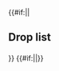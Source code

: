{{#if:{{{compact|}}}||<h2>Drop list</h2>{{Section}}}}
{{Map/Drops
|no_legend = true
|filter_button = true
|nodes = S, V, X, Z
|boss = X, Z
|Mikura: S/Casual{Casual: @S: 0.9% (56/6364) / Easy: @S: 0.8% (183/23091) / Medium: @S: 0.6% (56/9595) / Hard: @S: 0.6% (326/54648)} S, V/Easy{Easy: @S: 1.5% (60/4137) / Medium: @S: 2.2% (61/2796) / Hard: @S: 2.6% (437/16754) @A: 0.4% (24/6251)}
|Yashiro: V/Casual{Casual: @S: 0.7% (3/436) / Easy: @S: 0.5% (22/4137) / Medium: @S: 1.5% (41/2796) / Hard: @S: 2.2% (369/16754)} S
|Akatsuki: J/Casual{Casual: @S: 1.5% (6/401) / Easy: @S: 1.8% (8/449) / Medium: @S: 2% (11/556) / Hard: @S: 1.3% (67/5149)} S, N/Casual{Casual: @S: 1.4% (201/14234) / Easy: @S: 1.3% (746/56642) / Medium: @S: 1.5% (367/24746) / Hard: @S: 1.4% (1902/137569)} S, P/Casual{Casual: @S: 1% (5/496) / Easy: @S: 1.7% (89/5087) / Medium: @S: 1.7% (67/4021) / Hard: @S: 1.4% (502/34690) @A: 1.2% (2/172)}, Q/Casual{Casual: @S: 1.4% (52/3739) / Easy: @S: 1.4% (153/10695) / Medium: @S: 1.6% (41/2519) / Hard: @S: 1.5% (124/8361)} S, S/Casual{Casual: @S: 1.3% (80/6364) @A: 1.1% (79/7262) / Easy: @S: 1.4% (313/23091) @A: 1.3% (381/30364) / Medium: @S: 1.2% (114/9595) @A: 1.1% (145/13390) / Hard: @S: 1.4% (766/54648) @A: 1.2% (985/83881)}, T/Casual{Casual: @S: 0.9% (2/231) / Easy: @S: 1.1% (22/2065) / Medium: @S: 1.3% (22/1754) / Hard: @S: 1.3% (189/14310)} S, V/Casual{Casual: @S: 2.5% (11/436) / Easy: @S: 2.3% (94/4137) @A: 1.1% (1/95) / Medium: @S: 2.5% (70/2796) @A: 1.1% (3/261) / Hard: @S: 3.4% (570/16754) @A: 1.2% (77/6251)}, X/Casual{Casual: @S: 2% (46/2321) @A: 1.9% (14/753) / Easy: @S: 1.8% (168/9158) @A: 1.9% (72/3746) / Medium: @S: 1.9% (114/6152) @A: 2.2% (55/2538) / Hard: @S: 2% (352/17665) @A: 2.1% (360/17452)}, Z/Casual{Casual: @S: 1.8% (156/8527) @A: 1.4% (13/909) / Easy: @S: 2.1% (632/29945) @A: 2% (136/6667) / Medium: @A: 2.5% (111/4401) / Hard: @A: 1.9% (981/50336) @B: 3.2% (3/94)}
|Akebono: X/Casual{Casual: @S: 2.1% (48/2321) @A: 2% (15/753) / Easy: @A: 2.2% (84/3746) / Medium: @A: 2% (52/2538) / Hard: @A: 2% (345/17452) @B: 1.4% (16/1106)}, Z/Casual{Casual: @B: 50% (1/2) / Hard: @B: 2.1% (2/94)}
|Amatsukaze: Z/Casual{Casual: @S: 1.8% (157/8527) / Easy: @S: 2% (599/29945) / Medium: @S: 2% (153/7763) / Hard: @S: 2.1% (383/18243)} S
|Arare: X/Casual{Casual: @A: 2.8% (21/753) / Easy: @A: 2.4% (89/3746) @B: 1.8% (1/56) / Medium: @B: 9% (6/67) / Hard: @B: 1.8% (20/1106)}, Z/Hard{Hard: @B: 3.2% (3/94)}
|Arashio: X/Casual{Casual: @A: 2% (15/753) / Easy: @A: 2.2% (83/3746) @B: 3.6% (2/56) / Hard: @B: 2% (22/1106)}, Z/Hard{Hard: @B: 1.1% (1/94)}
|Asagumo: V/Casual{Casual: @S: 0.7% (3/436) / Easy: @S: 1.6% (65/4137) / Medium: @S: 1.5% (43/2796) / Hard: @S: 1.4% (239/16754)} S, Z/Casual{Casual: @S: 2.1% (179/8527) / Easy: @S: 2% (606/29945) / Medium: @S: 1.9% (147/7763) / Hard: @S: 1.9% (351/18243)} S
|Asashio: X/Casual{Casual: @S: 2.2% (51/2321) @A: 1.2% (9/753) / Easy: @S: 1.9% (178/9158) @A: 1.4% (53/3746) / Medium: @S: 2% (121/6152) @A: 1.7% (43/2538) / Hard: @S: 2% (349/17665) @A: 2% (351/17452)}, Z/Casual{Casual: @A: 1.5% (14/909) / Easy: @A: 1.6% (109/6667) / Medium: @A: 2% (87/4401) / Hard: @A: 2% (1006/50336) @B: 1.1% (1/94)}
|Ayanami: J/Casual{Casual: @S: 1.5% (6/401) / Easy: @S: 1.8% (8/449) / Medium: @S: 2.2% (12/556) / Hard: @S: 1.3% (66/5149)} S, N/Casual{Casual: @S: 1.5% (218/14234) / Easy: @S: 1.4% (821/56642) / Medium: @S: 1.4% (339/24746) / Hard: @S: 1.3% (1846/137569)} S, P/Casual{Casual: @S: 1.2% (6/496) / Easy: @S: 1.4% (71/5087) / Medium: @S: 1.2% (50/4021) / Hard: @S: 1.4% (490/34690)} S, Q/Casual{Casual: @S: 1.2% (43/3739) / Easy: @S: 1.5% (156/10695) / Medium: @S: 1.2% (30/2519) / Hard: @S: 1.6% (135/8361)} S, S/Casual{Casual: @S: 1.1% (73/6364) @A: 1.1% (78/7262) / Easy: @S: 1.3% (296/23091) @A: 1.2% (367/30364) / Medium: @S: 1.5% (148/9595) @A: 1% (128/13390) / Hard: @S: 1.4% (781/54648) @A: 1.2% (995/83881)}, T/Casual{Casual: @S: 2.6% (6/231) / Easy: @S: 1% (21/2065) / Medium: @S: 1.7% (29/1754) / Hard: @S: 1.3% (188/14310)} S, V/Casual{Casual: @S: 1.1% (5/436) / Easy: @S: 1.3% (53/4137) @A: 2.1% (2/95) / Medium: @S: 1.5% (41/2796) @A: 1.9% (5/261) / Hard: @S: 1.4% (232/16754) @A: 1.2% (76/6251)}, X/Casual{Casual: @S: 1.9% (43/2321) @A: 2% (15/753) / Easy: @S: 2% (184/9158) @A: 2% (76/3746) / Medium: @S: 3.2% (194/6152) @A: 2.1% (53/2538) / Hard: @S: 3.4% (599/17665) @A: 2.2% (386/17452)}, Z/Casual{Casual: @S: 2.9% (250/8527) @A: 2.3% (21/909) / Easy: @S: 2.9% (875/29945) @A: 1.9% (129/6667) / Medium: @S: 2.4% (184/7763) @A: 3% (133/4401) / Hard: @S: 3.9% (704/18243) @A: 3.3% (1643/50336)}
|Fletcher: X/Hard{Hard: @S: 1% (180/17665)} S, Z/Casual{Casual: @S: 2.6% (225/8527) / Easy: @S: 3.2% (968/29945) / Medium: @S: 4.4% (340/7763) / Hard: @S: 3.1% (572/18243) @A: 0.9% (433/50336)}
|Fubuki: J/Casual{Casual: @S: 1.7% (7/401) / Easy: @S: 2% (9/449) / Medium: @S: 0.7% (4/556) / Hard: @S: 1.4% (73/5149)} S, N/Casual{Casual: @S: 1.6% (226/14234) / Easy: @S: 1.4% (782/56642) / Medium: @S: 1.4% (356/24746) / Hard: @S: 1.4% (1891/137569)} S, P/Casual{Casual: @S: 0.8% (4/496) / Easy: @S: 1.3% (66/5087) / Medium: @S: 1.3% (52/4021) / Hard: @S: 1.4% (483/34690) @A: 2.9% (5/172)}, Q/Casual{Casual: @S: 1.2% (46/3739) / Easy: @S: 1.4% (145/10695) / Medium: @S: 1.5% (37/2519) / Hard: @S: 1.5% (124/8361)} S, S/Casual{Casual: @S: 1.4% (92/6364) @A: 1.3% (91/7262) / Easy: @S: 1.4% (323/23091) @A: 1.1% (333/30364) / Medium: @S: 1.5% (141/9595) @A: 1.2% (160/13390) / Hard: @S: 1.4% (789/54648) @A: 1.2% (1011/83881)}, T/Casual{Casual: @S: 4.8% (11/231) / Easy: @S: 1.4% (29/2065) / Medium: @S: 1.4% (25/1754) / Hard: @S: 1.4% (196/14310)} S, V/Casual{Casual: @S: 1.6% (7/436) @A: 50% (2/4) / Easy: @S: 1.4% (58/4137) @A: 2.1% (2/95) / Medium: @S: 1.6% (45/2796) @A: 1.1% (3/261) / Hard: @S: 1.3% (226/16754) @A: 1.2% (72/6251)}, X/Casual{Casual: @S: 1.7% (40/2321) / Easy: @S: 2.1% (195/9158) @A: 1.8% (66/3746) / Medium: @S: 2.1% (127/6152) @A: 1.8% (45/2538) / Hard: @S: 2% (347/17665) @A: 1.8% (320/17452)}, Z/Casual{Casual: @S: 2% (167/8527) @A: 2% (18/909) / Easy: @S: 2.1% (621/29945) @A: 2.1% (143/6667) / Medium: @S: 2% (153/7763) @A: 2.3% (103/4401) / Hard: @A: 1.9% (954/50336) @B: 4.3% (4/94)}
|Fumizuki: X/Casual{Casual: @S: 2% (46/2321) @A: 2.3% (17/753) / Easy: @S: 2.2% (203/9158) @A: 2.2% (82/3746) / Medium: @A: 1.9% (48/2538) @B: 7.5% (5/67) / Hard: @A: 2% (356/17452) @B: 1.7% (19/1106)}, Z/Casual{Casual: @A: 2% (18/909) / Easy: @A: 2.1% (139/6667)}
|Hatsuharu: X/Casual{Casual: @S: 2.2% (51/2321) @A: 1.9% (14/753) / Easy: @S: 1.9% (176/9158) @A: 1.7% (62/3746) / Medium: @S: 1.8% (109/6152) @A: 2.1% (53/2538) / Hard: @S: 1.9% (339/17665) @A: 2% (351/17452)}, Z/Casual{Casual: @S: 2% (169/8527) @A: 1.9% (17/909) / Easy: @A: 2.1% (141/6667) / Medium: @A: 1.7% (74/4401) / Hard: @A: 2% (1020/50336) @B: 2.1% (2/94)}
|Hatsushimo: X/Casual{Casual: @A: 1.9% (14/753) / Easy: @A: 2.1% (77/3746) / Medium: @A: 2.1% (54/2538) / Hard: @A: 2.1% (361/17452) @B: 2.4% (26/1106)}
|Hatsuyuki: X/Casual{Casual: @S: 2.5% (57/2321) @A: 1.2% (9/753) / Easy: @S: 2.1% (190/9158) @A: 1.7% (64/3746) / Medium: @S: 1.8% (109/6152) @A: 1.9% (48/2538) / Hard: @S: 2.1% (367/17665) @A: 2% (349/17452)}, Z/Casual{Casual: @A: 2.3% (21/909) / Easy: @A: 2.6% (172/6667) / Medium: @A: 2% (90/4401) / Hard: @A: 2.1% (1035/50336) @B: 2.1% (2/94)}
|Hibiki: J/Casual{Casual: @S: 1.7% (7/401) / Easy: @S: 1.3% (6/449) / Medium: @S: 0.4% (2/556) / Hard: @S: 1.2% (63/5149)} S, N/Casual{Casual: @S: 1.3% (190/14234) / Easy: @S: 1.5% (832/56642) / Medium: @S: 1.5% (376/24746) / Hard: @S: 1.4% (1911/137569)} S, P/Casual{Casual: @S: 1.6% (8/496) / Easy: @S: 1.3% (66/5087) / Medium: @S: 1.5% (61/4021) / Hard: @S: 1.4% (500/34690) @A: 0.6% (1/172)}, Q/Casual{Casual: @S: 1% (38/3739) / Easy: @S: 1.6% (169/10695) / Medium: @S: 1.4% (35/2519) / Hard: @S: 1.2% (101/8361)} S, S/Casual{Casual: @S: 1.4% (92/6364) @A: 1.3% (94/7262) / Easy: @S: 1.5% (337/23091) @A: 1.1% (342/30364) / Medium: @S: 1.3% (129/9595) @A: 1.2% (158/13390) / Hard: @S: 1.5% (796/54648) @A: 1.2% (1018/83881)}, T/Casual{Casual: @S: 1.3% (3/231) / Easy: @S: 1.5% (31/2065) / Medium: @S: 1.5% (26/1754) / Hard: @S: 1.5% (221/14310)} S, V/Casual{Casual: @S: 1.6% (7/436) / Easy: @S: 1.6% (65/4137) @A: 1.1% (1/95) / Medium: @S: 1.6% (46/2796) @A: 0.8% (2/261) / Hard: @S: 1.2% (196/16754) @A: 1% (60/6251)}, X/Casual{Casual: @A: 1.9% (14/753) / Easy: @A: 2.3% (88/3746) @B: 3.6% (2/56) / Medium: @A: 2.3% (59/2538) / Hard: @A: 1.8% (311/17452) @B: 2.2% (24/1106)}, Z/Hard{Hard: @B: 4.3% (4/94)}
|Ikazuchi: J/Casual{Casual: @S: 2.2% (9/401) / Easy: @S: 0.9% (4/449) / Medium: @S: 0.4% (2/556) / Hard: @S: 1.7% (87/5149)} S, N/Casual{Casual: @S: 1.4% (199/14234) / Easy: @S: 1.4% (819/56642) / Medium: @S: 1.6% (388/24746) / Hard: @S: 1.4% (1934/137569)} S, P/Casual{Casual: @S: 1.6% (8/496) / Easy: @S: 1.5% (77/5087) / Medium: @S: 1.4% (56/4021) / Hard: @S: 1.4% (490/34690) @A: 0.6% (1/172)}, Q/Casual{Casual: @S: 1.2% (44/3739) / Easy: @S: 1.4% (155/10695) / Medium: @S: 1.5% (39/2519) / Hard: @S: 1.3% (111/8361)} S, S/Casual{Casual: @S: 1% (66/6364) @A: 1.3% (94/7262) / Easy: @S: 1.5% (344/23091) @A: 1.2% (354/30364) / Medium: @S: 1.3% (120/9595) @A: 1.1% (145/13390) / Hard: @S: 1.4% (765/54648) @A: 1.2% (1003/83881)}, T/Casual{Casual: @S: 3.5% (8/231) / Easy: @S: 1.5% (32/2065) / Medium: @S: 1.6% (28/1754) / Hard: @S: 1.3% (183/14310)} S, V/Casual{Casual: @S: 1.1% (5/436) / Easy: @S: 1.6% (65/4137) @A: 1.1% (1/95) / Medium: @S: 1.3% (37/2796) @A: 1.5% (4/261) / Hard: @S: 1.4% (227/16754) @A: 1.1% (68/6251)}, X/Casual{Casual: @A: 2.1% (16/753) / Easy: @A: 1.9% (70/3746) / Medium: @A: 1.9% (47/2538) / Hard: @A: 2.1% (360/17452) @B: 1.4% (16/1106)}, Z/Hard{Hard: @B: 3.2% (3/94)}
|Inazuma: J/Casual{Casual: @S: 2% (8/401) / Easy: @S: 1.1% (5/449) / Medium: @S: 1.4% (8/556) / Hard: @S: 1.3% (67/5149)} S, N/Casual{Casual: @S: 1.3% (192/14234) / Easy: @S: 1.3% (756/56642) / Medium: @S: 1.4% (355/24746) / Hard: @S: 1.4% (1980/137569)} S, P/Casual{Casual: @S: 0.6% (3/496) / Easy: @S: 1.6% (83/5087) / Medium: @S: 1.6% (66/4021) / Hard: @S: 1.4% (481/34690) @A: 1.2% (2/172)}, Q/Casual{Casual: @S: 1.3% (49/3739) / Easy: @S: 1.6% (168/10695) / Medium: @S: 1.5% (39/2519) / Hard: @S: 1.4% (114/8361)} S, S/Casual{Casual: @S: 1.5% (94/6364) @A: 1% (69/7262) / Easy: @S: 1.3% (310/23091) @A: 1.3% (384/30364) / Medium: @S: 1.3% (126/9595) @A: 1.2% (162/13390) / Hard: @S: 1.4% (749/54648) @A: 1.1% (959/83881)}, T/Casual{Casual: @S: 1.7% (4/231) / Easy: @S: 1.1% (23/2065) / Medium: @S: 1.4% (25/1754) / Hard: @S: 1.4% (198/14310)} S, V/Casual{Casual: @S: 1.6% (7/436) / Easy: @S: 1.7% (69/4137) / Medium: @S: 1.5% (41/2796) @A: 0.8% (2/261) / Hard: @S: 1.6% (260/16754) @A: 1.2% (74/6251)}, X/Casual{Casual: @A: 2% (15/753) / Easy: @A: 2.4% (89/3746) / Medium: @A: 1.6% (40/2538) @B: 4.5% (3/67) / Hard: @A: 1.9% (334/17452) @B: 1.5% (17/1106)}, Z/Medium{Medium: @B: 25% (1/4) / Hard: @B: 2.1% (2/94)}
|Isonami: X/Casual{Casual: @S: 2% (47/2321) @A: 1.5% (11/753) / Easy: @S: 1.9% (176/9158) @A: 1.9% (73/3746) / Medium: @S: 1.9% (117/6152) @A: 1.9% (48/2538) / Hard: @S: 1.8% (320/17665) @A: 2.1% (365/17452)}, Z/Casual{Casual: @A: 2.9% (26/909) / Easy: @A: 2% (136/6667) / Medium: @A: 2% (86/4401) / Hard: @A: 2.1% (1036/50336) @B: 3.2% (3/94)}
|Kagerou: J/Casual{Casual: @S: 0.5% (2/401) / Easy: @S: 1.6% (7/449) / Medium: @S: 0.7% (4/556) / Hard: @S: 1.4% (73/5149)} S, N/Casual{Casual: @S: 1.5% (215/14234) / Easy: @S: 1.4% (808/56642) / Medium: @S: 1.5% (371/24746) / Hard: @S: 1.5% (2037/137569)} S, P/Casual{Casual: @S: 1.8% (9/496) / Easy: @S: 1.4% (69/5087) / Medium: @S: 1.2% (50/4021) / Hard: @S: 1.3% (463/34690)} S, Q/Casual{Casual: @S: 1.2% (43/3739) / Easy: @S: 1.5% (165/10695) / Medium: @S: 1.3% (33/2519) / Hard: @S: 1.7% (141/8361)} S, S/Casual{Casual: @S: 1.2% (76/6364) @A: 1.1% (80/7262) / Easy: @S: 1.5% (345/23091) @A: 1.2% (364/30364) / Medium: @S: 1.3% (124/9595) @A: 1.2% (163/13390) / Hard: @S: 1.4% (741/54648) @A: 1.2% (986/83881)}, V/Casual{Casual: @S: 0.9% (4/436) / Easy: @S: 1.3% (54/4137) / Medium: @S: 1.6% (45/2796) @A: 1.5% (4/261) / Hard: @S: 1.3% (223/16754) @A: 1.2% (75/6251)}, X/Casual{Casual: @S: 2% (47/2321) @A: 2% (15/753) / Easy: @S: 2.1% (189/9158) @A: 2.3% (85/3746) / Medium: @S: 1.8% (109/6152) @A: 1.7% (44/2538) / Hard: @S: 1.8% (311/17665) @A: 1.9% (330/17452)}, Z/Casual{Casual: @A: 1.2% (11/909) / Easy: @A: 2.2% (144/6667) @B: 25% (1/4) / Medium: @A: 2.1% (91/4401) / Hard: @A: 2.1% (1032/50336) @B: 1.1% (1/94)}
|Kasumi: X/Casual{Casual: @A: 1.2% (9/753) / Easy: @B: 1.8% (1/56) / Medium: @B: 1.5% (1/67) / Hard: @B: 2.4% (27/1106)}, Z/Easy{Easy: @B: 25% (1/4) / Hard: @B: 1.1% (1/94)}
|Kawakaze: Z/Casual{Casual: @S: 2.1% (177/8527) / Easy: @S: 2% (592/29945) / Medium: @S: 1.8% (140/7763) / Hard: @S: 1.9% (346/18243)} S
|Kazagumo: X/Medium{Medium: @S: 1.8% (109/6152) / Hard: @S: 2% (355/17665)} S, Z/Casual{Casual: @S: 3.9% (330/8527) / Easy: @S: 4% (1210/29945) @A: 1.8% (120/6667) / Medium: @S: 3.7% (291/7763) @A: 1.8% (78/4401) / Hard: @S: 4.1% (744/18243) @A: 2% (1000/50336)}
|Kikuzuki: X/Casual{Casual: @S: 1.8% (42/2321) @A: 2.1% (16/753) / Easy: @S: 2% (181/9158) @A: 2.1% (79/3746) / Medium: @A: 2.2% (56/2538) @B: 3% (2/67) / Hard: @A: 2% (342/17452) @B: 2% (22/1106)}, Z/Casual{Casual: @A: 1.4% (13/909) / Hard: @B: 2.1% (2/94)}
|Kisaragi: X/Casual{Casual: @S: 1.9% (44/2321) @A: 2.1% (16/753) / Easy: @S: 1.9% (177/9158) @A: 1.8% (67/3746) / Medium: @S: 2% (122/6152) @A: 2% (50/2538) / Hard: @A: 2% (344/17452) @B: 1.3% (14/1106)}, Z/Casual{Casual: @A: 2.1% (19/909) / Easy: @A: 2% (134/6667) / Medium: @B: 25% (1/4) / Hard: @B: 2.1% (2/94)}
|Kuroshio: J/Casual{Casual: @S: 0.7% (3/401) / Easy: @S: 0.9% (4/449) / Medium: @S: 0.9% (5/556) / Hard: @S: 1.2% (63/5149)} S, N/Casual{Casual: @S: 1.3% (191/14234) / Easy: @S: 1.4% (817/56642) / Medium: @S: 1.3% (327/24746) / Hard: @S: 1.4% (1972/137569)} S, P/Casual{Casual: @S: 1.6% (8/496) / Easy: @S: 1.4% (70/5087) / Medium: @S: 1.5% (60/4021) / Hard: @S: 1.3% (463/34690)} S, Q/Casual{Casual: @S: 1.4% (53/3739) / Easy: @S: 1.3% (137/10695) / Medium: @S: 1.2% (30/2519) / Hard: @S: 1.2% (103/8361)} S, S/Casual{Casual: @S: 1.3% (80/6364) @A: 1.5% (106/7262) / Easy: @S: 1.3% (302/23091) @A: 1.3% (408/30364) / Medium: @S: 1.6% (156/9595) @A: 1.1% (146/13390) / Hard: @S: 1.5% (818/54648) @A: 1.1% (956/83881)}, T/Easy{Easy: @S: 1.6% (34/2065) / Medium: @S: 1.5% (27/1754) / Hard: @S: 1.3% (191/14310)} S, V/Casual{Casual: @S: 1.6% (7/436) / Easy: @S: 1.3% (54/4137) / Medium: @S: 1.4% (40/2796) @A: 0.4% (1/261) / Hard: @S: 1.6% (261/16754) @A: 1.2% (74/6251)}, X/Casual{Casual: @A: 2.4% (18/753) / Medium: @B: 3% (2/67) / Hard: @B: 2.4% (27/1106)}, Z/Hard{Hard: @B: 3.2% (3/94)}
|Makigumo: X/Easy{Easy: @S: 2% (187/9158) / Medium: @S: 1.7% (106/6152) / Hard: @S: 1.9% (342/17665)} S, Z/Casual{Casual: @S: 4.6% (393/8527) @A: 1.8% (16/909) / Easy: @S: 3.8% (1151/29945) @A: 1.9% (129/6667) / Medium: @S: 3.9% (301/7763) @A: 1.9% (83/4401) / Hard: @S: 3.9% (716/18243) @A: 2% (1020/50336)}
|Michishio: X/Casual{Casual: @A: 2% (15/753) / Easy: @A: 1.9% (73/3746) @B: 3.6% (2/56) / Hard: @B: 1.9% (21/1106)}, Z/Hard{Hard: @B: 1.1% (1/94)}
|Mikazuki: X/Casual{Casual: @S: 1.5% (35/2321) @A: 2.3% (17/753) / Easy: @A: 2.5% (94/3746) / Medium: @A: 1.9% (48/2538) @B: 4.5% (3/67) / Hard: @A: 2% (354/17452) @B: 1.5% (17/1106)}, Z/Hard{Hard: @B: 1.1% (1/94)}
|Miyuki: X/Casual{Casual: @S: 2.1% (48/2321) @A: 2.9% (22/753) / Easy: @S: 1.8% (168/9158) @A: 2.1% (77/3746) / Medium: @S: 1.8% (111/6152) @A: 2.1% (53/2538) / Hard: @S: 1.9% (342/17665) @A: 2.1% (371/17452)}, Z/Casual{Casual: @A: 1.8% (16/909) @B: 50% (1/2) / Easy: @A: 2% (131/6667) / Medium: @A: 1.8% (81/4401) / Hard: @A: 1.9% (959/50336)}
|Mochizuki: J/Casual{Casual: @S: 1.2% (5/401) / Easy: @S: 0.9% (4/449) / Medium: @S: 1.1% (6/556) / Hard: @S: 1.6% (81/5149)} S, N/Casual{Casual: @S: 1.3% (188/14234) / Easy: @S: 1.3% (737/56642) / Medium: @S: 1.5% (367/24746) / Hard: @S: 1.4% (1962/137569)} S, P/Casual{Casual: @S: 0.6% (3/496) / Easy: @S: 1.1% (58/5087) / Medium: @S: 1.3% (54/4021) / Hard: @S: 1.4% (469/34690)} S, Q/Casual{Casual: @S: 1.2% (46/3739) / Easy: @S: 1.2% (131/10695) / Medium: @S: 1.4% (36/2519) / Hard: @S: 1.4% (118/8361)} S, S/Casual{Casual: @S: 1.5% (98/6364) @A: 1.4% (102/7262) / Easy: @S: 1.3% (302/23091) @A: 1.2% (374/30364) / Medium: @S: 1.5% (147/9595) @A: 1.1% (145/13390) / Hard: @S: 1.4% (763/54648) @A: 1.2% (980/83881)}, V/Casual{Casual: @S: 1.1% (5/436) / Easy: @S: 1.7% (71/4137) @A: 1.1% (1/95) / Medium: @S: 1.6% (44/2796) @A: 0.4% (1/261) / Hard: @S: 1.4% (234/16754) @A: 1.2% (76/6251)}, X/Casual{Casual: @S: 2.1% (48/2321) @A: 2.9% (22/753) / Easy: @A: 2.2% (83/3746) / Medium: @A: 1.8% (45/2538) @B: 3% (2/67) / Hard: @A: 1.9% (324/17452) @B: 1.6% (18/1106)}, Z/Hard{Hard: @B: 2.1% (2/94)}
|Murakumo: X/Casual{Casual: @S: 1.5% (35/2321) @A: 1.7% (13/753) / Easy: @S: 2.2% (200/9158) @A: 2.1% (78/3746) / Medium: @S: 2% (123/6152) @A: 2.2% (56/2538) / Hard: @A: 2.2% (378/17452) @B: 1.5% (17/1106)}, Z/Casual{Casual: @A: 2% (18/909) / Easy: @A: 1.9% (130/6667) / Medium: @A: 2.2% (97/4401) / Hard: @B: 1.1% (1/94)}
|Murasame: J/Medium{Medium: @S: 1.3% (7/556) / Hard: @S: 1% (52/5149)} S, N/Casual{Casual: @S: 1.5% (218/14234) / Easy: @S: 1.4% (781/56642) / Medium: @S: 1.4% (344/24746) / Hard: @S: 1.4% (1876/137569)} S, P/Casual{Casual: @S: 1.2% (6/496) / Easy: @S: 1.6% (82/5087) / Medium: @S: 1.5% (60/4021) / Hard: @S: 1.3% (454/34690)} S, Q/Casual{Casual: @S: 1.8% (68/3739) / Easy: @S: 1.2% (126/10695) / Medium: @S: 1.5% (37/2519) / Hard: @S: 1.6% (130/8361)} S, S/Casual{Casual: @S: 1.3% (83/6364) / Easy: @S: 1.3% (301/23091) @A: 1.3% (380/30364) / Medium: @S: 1.4% (130/9595) @A: 1.1% (152/13390) / Hard: @S: 1.4% (772/54648) @A: 1.2% (1014/83881)}, V/Casual{Casual: @S: 0.7% (3/436) / Easy: @S: 1.5% (62/4137) @A: 1.1% (1/95) / Medium: @S: 1.7% (47/2796) @A: 0.8% (2/261) / Hard: @S: 1.4% (227/16754) @A: 1.3% (79/6251)}, X/Casual{Casual: @A: 1.9% (14/753) / Easy: @A: 1.7% (62/3746) @B: 1.8% (1/56) / Medium: @A: 1.8% (46/2538) @B: 4.5% (3/67) / Hard: @B: 2.4% (26/1106)}, Z/Hard{Hard: @B: 2.1% (2/94)}
|Mutsuki: X/Casual{Casual: @S: 1.5% (35/2321) @A: 2.1% (16/753) / Easy: @S: 1.9% (172/9158) @A: 2% (74/3746) / Medium: @S: 2% (124/6152) @A: 2.2% (56/2538) / Hard: @S: 2.2% (393/17665) @A: 2% (357/17452)}, Z/Casual{Casual: @S: 2% (172/8527) @A: 1.7% (15/909) / Easy: @S: 2.1% (615/29945) @A: 1.7% (116/6667) / Medium: @A: 2.1% (92/4401) / Hard: @A: 2% (1021/50336) @B: 1.1% (1/94)}
|Nagatsuki: X/Casual{Casual: @S: 2.6% (61/2321) @A: 2% (15/753) / Easy: @S: 2.1% (192/9158) @A: 1.9% (70/3746) / Medium: @A: 1.9% (47/2538) / Hard: @A: 2% (350/17452) @B: 2.3% (25/1106)}, Z/Casual{Casual: @A: 1.7% (15/909) / Medium: @B: 25% (1/4) / Hard: @B: 3.2% (3/94)}
|Nenohi: X/Casual{Casual: @A: 2% (15/753) / Easy: @A: 2.1% (79/3746) / Medium: @A: 2.1% (54/2538) @B: 1.5% (1/67) / Hard: @A: 2% (347/17452) @B: 2.3% (25/1106)}, Z/Hard{Hard: @B: 2.1% (2/94)}
|Oboro: X/Casual{Casual: @S: 1.7% (40/2321) @A: 2% (15/753) / Easy: @A: 2.2% (83/3746) @B: 3.6% (2/56) / Medium: @A: 2.2% (57/2538) @B: 3% (2/67) / Hard: @A: 2% (354/17452) @B: 2.1% (23/1106)}, Z/Hard{Hard: @B: 3.2% (3/94)}
|Ooshio: X/Casual{Casual: @A: 1.3% (10/753) / Easy: @A: 1.4% (54/3746) @B: 1.8% (1/56) / Medium: @B: 1.5% (1/67) / Hard: @B: 2.7% (30/1106)}, Z/Hard{Hard: @B: 2.1% (2/94)}
|Samidare: X/Casual{Casual: @A: 2.3% (17/753) / Easy: @A: 1.8% (66/3746) / Medium: @A: 2.1% (54/2538) @B: 1.5% (1/67) / Hard: @B: 1.7% (19/1106)}, Z/Hard{Hard: @B: 1.1% (1/94)}
|Satsuki: X/Casual{Casual: @S: 1.9% (45/2321) @A: 2.8% (21/753) / Easy: @S: 2.1% (191/9158) @A: 2.2% (82/3746) / Medium: @A: 1.8% (46/2538) @B: 3% (2/67) / Hard: @A: 1.9% (336/17452) @B: 1.7% (19/1106)}, Z/Casual{Casual: @A: 2.3% (21/909) / Easy: @A: 2% (132/6667) / Hard: @B: 4.3% (4/94)}
|Sazanami: X/Casual{Casual: @S: 1.8% (42/2321) @A: 1.7% (13/753) / Easy: @A: 2.1% (79/3746) / Medium: @A: 1.9% (48/2538) / Hard: @A: 2% (344/17452) @B: 2.5% (28/1106)}, Z/Hard{Hard: @B: 4.3% (4/94)}
|Shigure: J/Hard{Hard: @S: 1.5% (78/5149)} S, N/Casual{Casual: @S: 1.4% (205/14234) / Easy: @S: 1.3% (764/56642) / Medium: @S: 1.4% (339/24746) / Hard: @S: 1.4% (1914/137569)} S, P/Casual{Casual: @S: 1.4% (7/496) / Easy: @S: 1.4% (72/5087) / Medium: @S: 1.4% (58/4021) / Hard: @S: 1.4% (473/34690)} S, Q/Casual{Casual: @S: 1.5% (57/3739) / Easy: @S: 1.4% (145/10695) / Medium: @S: 1.5% (39/2519) / Hard: @S: 1.5% (124/8361)} S, S/Casual{Casual: @S: 1.3% (84/6364) / Easy: @S: 1.4% (326/23091) / Medium: @S: 1.4% (136/9595) @A: 1% (135/13390) / Hard: @S: 1.3% (722/54648) @A: 1.2% (981/83881)}, V/Casual{Casual: @S: 1.4% (6/436) / Easy: @S: 1.1% (47/4137) / Medium: @S: 1.2% (34/2796) @A: 1.5% (4/261) / Hard: @S: 1.2% (209/16754) @A: 1.1% (69/6251)}, X/Casual{Casual: @A: 2.1% (16/753) / Easy: @A: 2.2% (81/3746) @B: 3.6% (2/56) / Medium: @A: 1.9% (48/2538) @B: 1.5% (1/67) / Hard: @A: 1.8% (320/17452) @B: 2.6% (29/1106)}, Z/Hard{Hard: @B: 2.1% (2/94)}
|Shikinami: J/Casual{Casual: @S: 1.7% (7/401) / Easy: @S: 0.9% (4/449) / Medium: @S: 1.6% (9/556) / Hard: @S: 1.3% (69/5149)} S, N/Casual{Casual: @S: 1.3% (181/14234) / Easy: @S: 1.4% (802/56642) / Medium: @S: 1.4% (336/24746) / Hard: @S: 1.4% (1960/137569)} S, P/Casual{Casual: @S: 1.8% (9/496) / Easy: @S: 1.4% (73/5087) / Medium: @S: 1% (39/4021) / Hard: @S: 1.5% (517/34690)} S, Q/Casual{Casual: @S: 1.6% (58/3739) / Easy: @S: 1.4% (150/10695) / Medium: @S: 1.8% (46/2519) / Hard: @S: 1.3% (107/8361)} S, S/Casual{Casual: @S: 1.7% (109/6364) @A: 1% (71/7262) / Easy: @S: 1.8% (406/23091) @A: 1.2% (353/30364) / Medium: @S: 1.8% (176/9595) @A: 1.2% (158/13390) / Hard: @S: 1.9% (1047/54648) @A: 1.2% (1027/83881)}, T/Casual{Casual: @S: 1.7% (4/231) / Easy: @S: 1.4% (28/2065) / Medium: @S: 1.6% (28/1754) / Hard: @S: 1.4% (204/14310)} S, V/Casual{Casual: @S: 2.3% (10/436) / Easy: @S: 2.3% (95/4137) / Medium: @S: 2.3% (64/2796) @A: 0.8% (2/261) / Hard: @S: 2.8% (465/16754) @A: 1.5% (92/6251)}, X/Casual{Casual: @S: 2.1% (48/2321) @A: 2.3% (17/753) / Easy: @S: 2.1% (196/9158) @A: 2% (75/3746) / Medium: @S: 2% (123/6152) @A: 1.9% (49/2538) / Hard: @A: 2.2% (384/17452) @B: 2.4% (27/1106)}, Z/Casual{Casual: @A: 2% (18/909) / Easy: @A: 2.1% (138/6667) @B: 25% (1/4) / Medium: @A: 1.8% (79/4401)}
|Shiranui: X/Casual{Casual: @A: 1.7% (13/753) / Easy: @B: 3.6% (2/56) / Medium: @B: 1.5% (1/67) / Hard: @B: 1.7% (19/1106)}, Z/Hard{Hard: @B: 3.2% (3/94)}
|Shiratsuyu: N/Casual{Casual: @S: 1.3% (191/14234) / Easy: @S: 1.4% (777/56642) / Medium: @S: 1.4% (348/24746) / Hard: @S: 1.4% (1972/137569)} S, P/Casual{Casual: @S: 1.4% (7/496) / Easy: @S: 1.3% (66/5087) / Medium: @S: 1.4% (57/4021) / Hard: @S: 1.4% (492/34690)} S, Q/Casual{Casual: @S: 1.4% (51/3739) / Easy: @S: 1.4% (154/10695) / Medium: @S: 1% (25/2519) / Hard: @S: 1.3% (108/8361)} S, S/Casual{Casual: @S: 1.3% (83/6364) / Easy: @S: 1.4% (334/23091) / Medium: @S: 1.5% (145/9595) @A: 1.2% (162/13390) / Hard: @S: 1.4% (754/54648) @A: 1.2% (980/83881)}, V/Casual{Casual: @S: 1.4% (6/436) / Easy: @S: 1.7% (71/4137) / Medium: @S: 1.4% (40/2796) @A: 1.9% (5/261) / Hard: @S: 1.4% (231/16754) @A: 1.1% (68/6251)}, X/Casual{Casual: @S: 2.2% (51/2321) @A: 2.1% (16/753) / Easy: @S: 2.1% (190/9158) @A: 2.1% (77/3746) / Medium: @S: 2.1% (128/6152) @A: 2% (51/2538) / Hard: @S: 2% (362/17665) @A: 1.9% (326/17452)}, Z/Casual{Casual: @S: 1.9% (161/8527) @A: 1.8% (16/909) / Easy: @A: 1.7% (115/6667) / Medium: @A: 2.1% (91/4401) / Hard: @A: 1.9% (978/50336) @B: 1.1% (1/94)}
|Shirayuki: J/Casual{Casual: @S: 1% (4/401) / Easy: @S: 0.9% (4/449) / Medium: @S: 1.6% (9/556) / Hard: @S: 1.2% (64/5149)} S, N/Casual{Casual: @S: 1.5% (209/14234) / Easy: @S: 1.4% (793/56642) / Medium: @S: 1.3% (321/24746) / Hard: @S: 1.3% (1799/137569)} S, P/Casual{Casual: @S: 1% (5/496) / Easy: @S: 1.6% (83/5087) / Medium: @S: 1.6% (64/4021) / Hard: @S: 1.4% (490/34690)} S, Q/Casual{Casual: @S: 1.4% (52/3739) / Easy: @S: 1.7% (186/10695) / Medium: @S: 1.3% (32/2519) / Hard: @S: 1.3% (111/8361)} S, S/Casual{Casual: @S: 1.5% (94/6364) @A: 1.3% (96/7262) / Easy: @S: 1.5% (337/23091) @A: 1.2% (376/30364) / Medium: @S: 1.3% (122/9595) @A: 1.1% (146/13390) / Hard: @S: 1.4% (788/54648) @A: 1.2% (1038/83881)}, T/Casual{Casual: @S: 0.9% (2/231) / Easy: @S: 1.3% (26/2065) / Medium: @S: 1.4% (24/1754) / Hard: @S: 1.4% (203/14310)} S, V/Casual{Casual: @S: 1.1% (5/436) / Easy: @S: 1.6% (67/4137) @A: 2.1% (2/95) / Medium: @S: 1.3% (36/2796) @A: 1.1% (3/261) / Hard: @S: 1.3% (212/16754) @A: 1% (63/6251)}, X/Casual{Casual: @S: 2.3% (54/2321) @A: 2.3% (17/753) / Easy: @S: 1.9% (171/9158) @A: 1.8% (68/3746) / Medium: @S: 2.1% (127/6152) @A: 2% (50/2538) / Hard: @S: 1.9% (330/17665) @A: 1.9% (324/17452)}, Z/Casual{Casual: @A: 2.1% (19/909) / Easy: @A: 2.1% (142/6667) / Medium: @A: 2% (88/4401) / Hard: @A: 2% (1016/50336) @B: 5.3% (5/94)}
|Suzukaze: J/Casual{Casual: @S: 1.2% (5/401) / Easy: @S: 1.8% (8/449) / Medium: @S: 1.4% (8/556) / Hard: @S: 1.8% (91/5149)} S, N/Casual{Casual: @S: 1.4% (195/14234) / Easy: @S: 1.4% (788/56642) / Medium: @S: 1.3% (332/24746) / Hard: @S: 1.5% (2015/137569)} S, P/Casual{Casual: @S: 2% (10/496) / Easy: @S: 1.5% (74/5087) / Medium: @S: 1.5% (59/4021) / Hard: @S: 1.4% (486/34690)} S, Q/Casual{Casual: @S: 1.6% (58/3739) / Easy: @S: 1.4% (148/10695) / Medium: @S: 1.3% (32/2519) / Hard: @S: 1.7% (138/8361)} S, S/Casual{Casual: @S: 1.4% (90/6364) @A: 1.3% (93/7262) / Easy: @S: 1.5% (344/23091) @A: 1.2% (377/30364) / Medium: @S: 1.4% (137/9595) @A: 1.2% (157/13390) / Hard: @S: 1.4% (754/54648) @A: 1.2% (1025/83881)}, T/Medium{Medium: @S: 1.3% (23/1754) / Hard: @S: 1.4% (194/14310)} S, V/Casual{Casual: @S: 1.6% (7/436) / Easy: @S: 1.6% (68/4137) / Medium: @S: 1.4% (40/2796) @A: 1.5% (4/261) / Hard: @S: 1.4% (231/16754) @A: 1.3% (84/6251)}, X/Casual{Casual: @S: 2.1% (49/2321) @A: 2% (15/753) / Easy: @S: 2% (179/9158) @A: 1.9% (72/3746) / Medium: @S: 2.1% (132/6152) @A: 2.6% (65/2538) / Hard: @S: 1.9% (332/17665) @A: 1.9% (337/17452)}, Z/Casual{Casual: @A: 1.5% (14/909) / Easy: @A: 2.1% (140/6667) / Medium: @A: 2% (88/4401) @B: 25% (1/4) / Hard: @A: 2% (997/50336) @B: 3.2% (3/94)}
|Takanami: Z/Casual{Casual: @S: 2.1% (181/8527) / Easy: @S: 2.1% (636/29945) / Medium: @S: 1.9% (148/7763) / Hard: @S: 1.9% (351/18243)} S
|Teruzuki: X/Casual{Casual: @S: 1.8% (42/2321) / Easy: @S: 1.4% (130/9158) / Medium: @S: 1.8% (113/6152) / Hard: @S: 1.9% (333/17665)} S, Z/Casual{Casual: @S: 3.1% (261/8527) @A: 0.9% (8/909) / Easy: @S: 2.8% (837/29945) @A: 1% (70/6667) / Medium: @S: 2.6% (199/7763) @A: 2.1% (91/4401) / Hard: @S: 2% (367/18243) @A: 1.7% (848/50336)}
|Uranami: S/Casual{Casual: @S: 1.6% (99/6364) / Easy: @S: 1.4% (324/23091) / Medium: @S: 1.4% (134/9595) / Hard: @S: 1.4% (747/54648)} S, V/Casual{Casual: @S: 1.6% (7/436) / Easy: @S: 1.1% (47/4137) / Medium: @S: 1.4% (40/2796) @A: 1.5% (4/261) / Hard: @S: 1.3% (224/16754) @A: 1.4% (90/6251)}
|Ushio: X/Casual{Casual: @A: 2.5% (19/753) / Easy: @A: 1.9% (72/3746) / Medium: @A: 2.1% (53/2538) / Hard: @A: 2.2% (386/17452) @B: 1.1% (12/1106)}, Z/Hard{Hard: @B: 3.2% (3/94)}
|Wakaba: X/Casual{Casual: @A: 1.6% (12/753) @B: 25% (1/4) / Easy: @A: 2.2% (84/3746) @B: 3.6% (2/56) / Medium: @A: 2.2% (55/2538) / Hard: @A: 1.9% (324/17452) @B: 2.1% (23/1106)}, Z/Hard{Hard: @B: 3.2% (3/94)}
|Yukikaze: Z/Casual{Casual: @S: 1.9% (166/8527) / Easy: @S: 2% (602/29945) / Medium: @S: 1.9% (146/7763) / Hard: @S: 2% (362/18243)} S
|Yuudachi: J/Easy{Easy: @S: 1.6% (7/449) / Medium: @S: 1.6% (9/556) / Hard: @S: 1.7% (86/5149)} S, N/Casual{Casual: @S: 1.4% (206/14234) / Easy: @S: 1.4% (793/56642) / Medium: @S: 1.4% (348/24746) / Hard: @S: 1.4% (1958/137569)} S, P/Casual{Casual: @S: 1% (5/496) / Easy: @S: 1.3% (67/5087) / Medium: @S: 1.3% (54/4021) / Hard: @S: 1.5% (518/34690)} S, Q/Casual{Casual: @S: 1.6% (59/3739) / Easy: @S: 1.2% (132/10695) / Medium: @S: 1% (26/2519) / Hard: @S: 1.4% (117/8361)} S, S/Casual{Casual: @S: 1.6% (100/6364) / Easy: @S: 1.5% (337/23091) @A: 1.2% (366/30364) / Medium: @S: 1.5% (140/9595) @A: 1.3% (168/13390) / Hard: @S: 1.4% (760/54648) @A: 1.2% (1004/83881)}, V/Casual{Casual: @S: 0.2% (1/436) / Easy: @S: 1.4% (57/4137) @A: 1.1% (1/95) / Medium: @S: 0.9% (26/2796) @A: 1.5% (4/261) / Hard: @S: 1.3% (225/16754) @A: 1.5% (93/6251)}, X/Casual{Casual: @A: 0.7% (5/753) / Easy: @A: 1.5% (58/3746) @B: 8.9% (5/56) / Medium: @A: 2.3% (58/2538) @B: 1.5% (1/67) / Hard: @B: 3.1% (34/1106)}, Z/Hard{Hard: @B: 1.1% (1/94)}
|Yuugumo: X/Easy{Easy: @S: 2% (180/9158) / Medium: @S: 1.9% (118/6152) / Hard: @S: 2% (353/17665)} S, Z/Casual{Casual: @S: 3.6% (309/8527) @A: 1.8% (16/909) / Easy: @S: 4.1% (1229/29945) @A: 2% (136/6667) / Medium: @S: 4.1% (321/7763) @A: 1.1% (47/4401) / Hard: @S: 3.9% (719/18243) @A: 2% (1013/50336)}
|Helena: X/Easy{Easy: @S: 0.5% (48/9158) / Medium: @S: 0.8% (49/6152) / Hard: @S: 1.6% (277/17665)} S, Z/Casual{Casual: @S: 1.4% (118/8527) @A: 0.7% (6/909) / Easy: @S: 1.9% (564/29945) @A: 0.7% (44/6667) / Medium: @S: 2.5% (192/7763) @A: 1.1% (50/4401) / Hard: @S: 2.6% (474/18243) @A: 1.4% (687/50336)}
|Isuzu: P/Casual{Casual: @S: 1.4% (7/496) / Easy: @S: 1.3% (67/5087) / Medium: @S: 1.5% (61/4021) / Hard: @S: 1.5% (515/34690)} S, S/Casual{Casual: @S: 1.4% (90/6364) / Easy: @S: 1.3% (305/23091) / Medium: @S: 1.5% (142/9595) / Hard: @S: 1.3% (733/54648)} S, V/Casual{Casual: @S: 1.4% (6/436) / Easy: @S: 1% (40/4137) / Medium: @S: 1% (29/2796) @A: 1.1% (3/261) / Hard: @S: 1.4% (242/16754) @A: 1.3% (82/6251)}, X/Casual{Casual: @S: 2.6% (60/2321) @A: 1.5% (11/753) / Easy: @S: 2.9% (267/9158) @A: 2% (75/3746) / Medium: @S: 4% (248/6152) @A: 2.3% (59/2538) / Hard: @S: 4.4% (779/17665) @A: 2% (352/17452)}, Z/Casual{Casual: @S: 2.8% (235/8527) @A: 2.2% (20/909) / Easy: @S: 3.2% (950/29945) @A: 3% (202/6667) @B: 25% (1/4) / Medium: @S: 3.5% (274/7763) @A: 4.2% (187/4401) / Hard: @S: 3.9% (713/18243) @A: 4.6% (2308/50336) @B: 1.1% (1/94)}
|Jintsuu: N/Easy{Easy: @S: 1.3% (757/56642) / Medium: @S: 1.4% (339/24746) / Hard: @S: 1.4% (1861/137569)} S, P/Casual{Casual: @S: 0.2% (1/496) / Easy: @S: 1.4% (69/5087) / Medium: @S: 1.3% (54/4021) / Hard: @S: 1.5% (511/34690)} S, Q/Easy{Easy: @S: 1.6% (166/10695) / Medium: @S: 1.3% (32/2519) / Hard: @S: 1.4% (117/8361)} S, S/Casual{Casual: @S: 1.4% (89/6364) / Easy: @S: 1.5% (337/23091) / Medium: @S: 1.3% (126/9595) / Hard: @S: 1.4% (786/54648) @A: 1.2% (1041/83881)}, V/Casual{Casual: @S: 2.1% (9/436) / Easy: @S: 1.3% (54/4137) @A: 1.1% (1/95) / Medium: @S: 1.5% (41/2796) @A: 2.7% (7/261) / Hard: @S: 1.3% (213/16754) @A: 1.1% (68/6251)}, X/Casual{Casual: @S: 1.9% (44/2321) @A: 2.7% (20/753) / Easy: @S: 1.9% (176/9158) @A: 1.8% (67/3746) / Medium: @S: 1.9% (119/6152) @A: 1.9% (48/2538) / Hard: @S: 1.9% (344/17665) @A: 2% (352/17452)}, Z/Casual{Casual: @A: 1.5% (14/909) / Easy: @A: 1.9% (130/6667) / Medium: @A: 2.1% (93/4401) / Hard: @A: 2.1% (1057/50336)}
|Kiso: N/Medium{Medium: @S: 1.3% (331/24746) / Hard: @S: 1.4% (1921/137569)} S, P/Casual{Casual: @S: 1.4% (7/496) / Easy: @S: 1.1% (58/5087) / Medium: @S: 1.5% (60/4021) / Hard: @S: 1.4% (482/34690)} S, Q/Medium{Medium: @S: 1.5% (39/2519) / Hard: @S: 1.4% (116/8361)} S, S/Casual{Casual: @S: 1.4% (90/6364) / Easy: @S: 1.3% (296/23091) / Medium: @S: 1.3% (124/9595) / Hard: @S: 1.4% (755/54648)} S, V/Casual{Casual: @S: 1.4% (6/436) / Easy: @S: 1.4% (56/4137) @A: 2.1% (2/95) / Medium: @S: 1.8% (50/2796) @A: 1.5% (4/261) / Hard: @S: 1.5% (245/16754) @A: 1.6% (99/6251)}, X/Casual{Casual: @S: 2.2% (50/2321) @A: 2.1% (16/753) / Easy: @S: 2% (185/9158) @A: 2.3% (87/3746) / Medium: @S: 2.1% (132/6152) @A: 2% (50/2538) / Hard: @S: 2% (349/17665) @A: 2% (356/17452)}, Z/Casual{Casual: @A: 1.2% (11/909) / Easy: @A: 1.9% (130/6667) / Medium: @A: 1.9% (83/4401) / Hard: @A: 2% (1004/50336) @B: 1.1% (1/94)}
|Kuma: P/Hard{Hard: @S: 1.5% (524/34690)} S, S/Casual{Casual: @S: 1.4% (90/6364) / Easy: @S: 1.4% (325/23091) / Medium: @S: 1.4% (132/9595) / Hard: @S: 1.4% (776/54648)} S, V/Casual{Casual: @S: 1.6% (7/436) / Easy: @S: 1.5% (61/4137) / Medium: @S: 1.4% (39/2796) @A: 2.3% (6/261) / Hard: @S: 1.4% (230/16754) @A: 1.3% (81/6251)}, X/Casual{Casual: @S: 2% (46/2321) / Easy: @S: 2.1% (190/9158) / Medium: @S: 2.3% (144/6152) / Hard: @S: 2% (346/17665)} S, Z/Casual{Casual: @S: 2.1% (175/8527) @A: 2.2% (20/909) / Easy: @S: 2% (595/29945) @A: 2.2% (146/6667) / Medium: @S: 2.1% (162/7763) @A: 1.8% (80/4401) / Hard: @S: 2.2% (393/18243) @A: 1.9% (954/50336)}
|Nagara: P/Easy{Easy: @S: 1.3% (67/5087) / Medium: @S: 1.4% (57/4021) / Hard: @S: 1.4% (494/34690)} S, S/Casual{Casual: @S: 1.2% (75/6364) / Easy: @S: 1.6% (369/23091) / Medium: @S: 1.3% (122/9595) / Hard: @S: 1.4% (773/54648)} S, V/Casual{Casual: @S: 1.1% (5/436) / Easy: @S: 1.2% (49/4137) @A: 2.1% (2/95) / Medium: @S: 1.4% (39/2796) @A: 1.9% (5/261) / Hard: @S: 1.4% (227/16754) @A: 1.2% (77/6251)}, X/Casual{Casual: @S: 1.7% (39/2321) / Easy: @S: 3.8% (346/9158) / Medium: @S: 5.1% (313/6152) / Hard: @S: 7.3% (1286/17665)} S, Z/Casual{Casual: @S: 7.1% (602/8527) @A: 3.7% (34/909) / Easy: @S: 7.2% (2169/29945) @A: 5.1% (340/6667) / Medium: @S: 7.1% (551/7763) @A: 6.6% (292/4401) / Hard: @S: 7.5% (1376/18243) @A: 7.1% (3579/50336)}
|Naka: N/Casual{Casual: @S: 1.2% (173/14234) / Easy: @S: 1.4% (812/56642) / Medium: @S: 1.4% (350/24746) / Hard: @S: 1.4% (1920/137569)} S, P/Casual{Casual: @S: 1.4% (7/496) / Easy: @S: 1.3% (65/5087) / Medium: @S: 1.1% (46/4021) / Hard: @S: 1.3% (465/34690)} S, Q/Casual{Casual: @S: 1.2% (46/3739) / Easy: @S: 1.5% (158/10695) / Medium: @S: 1.7% (42/2519) / Hard: @S: 1.3% (108/8361)} S, S/Casual{Casual: @S: 1.6% (103/6364) / Easy: @S: 1.5% (338/23091) / Medium: @S: 1.3% (126/9595) / Hard: @S: 1.4% (740/54648) @A: 1.1% (950/83881)}, V/Casual{Casual: @S: 2.8% (12/436) / Easy: @S: 1.3% (54/4137) / Medium: @S: 1.6% (45/2796) @A: 1.5% (4/261) / Hard: @S: 1.5% (245/16754) @A: 1.2% (75/6251)}, X/Casual{Casual: @S: 2% (47/2321) @A: 2.4% (18/753) / Easy: @S: 1.9% (176/9158) @A: 2.1% (79/3746) / Medium: @S: 2.1% (131/6152) @A: 1.7% (43/2538) / Hard: @S: 2% (350/17665) @A: 2.1% (368/17452)}, Z/Casual{Casual: @A: 2.3% (21/909) / Easy: @A: 1.8% (119/6667) / Medium: @A: 2.3% (102/4401) / Hard: @A: 1.9% (974/50336) @B: 1.1% (1/94)}
|Natori: P/Casual{Casual: @S: 1.4% (7/496) / Easy: @S: 1.2% (60/5087) / Medium: @S: 1.4% (58/4021) / Hard: @S: 1.5% (509/34690)} S, S/Casual{Casual: @S: 1.5% (98/6364) / Easy: @S: 1.4% (320/23091) / Medium: @S: 1.3% (120/9595) / Hard: @S: 1.3% (727/54648)} S, V/Casual{Casual: @S: 2.1% (9/436) / Easy: @S: 1.4% (58/4137) / Medium: @S: 1.4% (39/2796) @A: 1.1% (3/261) / Hard: @S: 1.3% (226/16754) @A: 1.2% (78/6251)}, X/Casual{Casual: @S: 2.2% (51/2321) @A: 2.4% (18/753) / Easy: @S: 1.9% (173/9158) @A: 1.6% (59/3746) / Medium: @S: 2.2% (133/6152) @A: 1.9% (49/2538) / Hard: @S: 2% (353/17665) @A: 2% (357/17452)}, Z/Casual{Casual: @A: 1.8% (16/909) / Easy: @A: 1.8% (120/6667) / Medium: @A: 2.1% (94/4401) / Hard: @A: 2.1% (1038/50336) @B: 2.1% (2/94)}
|Sendai: P/Medium{Medium: @S: 1.8% (73/4021) / Hard: @S: 1.5% (514/34690)} S, S/Casual{Casual: @S: 1.2% (74/6364) / Easy: @S: 1.3% (304/23091) / Medium: @S: 1.4% (130/9595) / Hard: @S: 1.3% (708/54648)} S, V/Casual{Casual: @S: 1.8% (8/436) / Easy: @S: 1.4% (58/4137) @A: 2.1% (2/95) / Medium: @S: 1.2% (34/2796) @A: 0.4% (1/261) / Hard: @S: 1.3% (220/16754) @A: 1.3% (81/6251)}, X/Casual{Casual: @S: 2.2% (52/2321) / Easy: @S: 1.9% (170/9158) / Medium: @S: 2.2% (134/6152) / Hard: @S: 1.9% (343/17665)} S, Z/Casual{Casual: @S: 2% (171/8527) @A: 1.5% (14/909) / Easy: @S: 1.9% (570/29945) @A: 2.1% (141/6667) / Medium: @S: 1.8% (136/7763) @A: 2% (89/4401) / Hard: @S: 2% (360/18243) @A: 2% (1017/50336)}
|Tama: N/Hard{Hard: @S: 1.5% (1997/137569)} S, P/Casual{Casual: @S: 2.6% (13/496) / Easy: @S: 1.4% (71/5087) / Medium: @S: 1.1% (44/4021) / Hard: @S: 1.4% (498/34690)} S, Q/Hard{Hard: @S: 1.5% (127/8361)} S, S/Casual{Casual: @S: 1.3% (80/6364) / Easy: @S: 1.4% (312/23091) / Medium: @S: 1.6% (151/9595) / Hard: @S: 1.3% (728/54648)} S, V/Casual{Casual: @S: 1.8% (8/436) / Easy: @S: 1% (43/4137) @A: 4.2% (4/95) / Medium: @S: 1.3% (36/2796) @A: 1.5% (4/261) / Hard: @S: 1.4% (239/16754) @A: 1.2% (77/6251)}, X/Casual{Casual: @S: 1.4% (33/2321) @A: 1.9% (14/753) / Easy: @S: 2% (185/9158) @A: 2.4% (89/3746) / Medium: @S: 2.1% (130/6152) @A: 2% (50/2538) / Hard: @S: 2.1% (379/17665) @A: 2.1% (367/17452)}, Z/Casual{Casual: @A: 2.3% (21/909) / Easy: @A: 2.2% (145/6667) / Medium: @A: 2.4% (106/4401) / Hard: @A: 2.1% (1066/50336)}
|Yura: P/Casual{Casual: @S: 2.2% (11/496) / Easy: @S: 1.6% (79/5087) / Medium: @S: 1.3% (53/4021) / Hard: @S: 1.2% (420/34690)} S, S/Casual{Casual: @S: 1.4% (86/6364) / Easy: @S: 1.2% (288/23091) / Medium: @S: 1.4% (137/9595) / Hard: @S: 1.4% (773/54648)} S, V/Casual{Casual: @S: 2.3% (10/436) / Easy: @S: 1.6% (66/4137) @A: 1.1% (1/95) / Medium: @S: 1.8% (51/2796) @A: 0.4% (1/261) / Hard: @S: 1.3% (217/16754) @A: 1% (61/6251)}
|Aoba: X/Casual{Casual: @S: 1.8% (41/2321) / Easy: @S: 1.8% (164/9158) / Medium: @S: 2.1% (128/6152) / Hard: @S: 2.1% (374/17665)} S, Z/Casual{Casual: @S: 1.8% (152/8527) @A: 2.4% (22/909) / Easy: @S: 2.1% (628/29945) @A: 1.6% (110/6667) / Medium: @S: 2.1% (166/7763) @A: 2% (86/4401) / Hard: @S: 1.9% (346/18243) @A: 2% (1020/50336)}
|Atago: S/Hard{Hard: @S: 1.4% (766/54648)} S, V/Casual{Casual: @S: 0.9% (4/436) / Easy: @S: 1.3% (54/4137) / Medium: @S: 1.1% (32/2796) / Hard: @S: 1.4% (235/16754)} S, X/Casual{Casual: @S: 1.4% (33/2321) / Easy: @S: 2% (186/9158) / Medium: @S: 1.9% (117/6152) / Hard: @S: 2% (359/17665) @A: 2% (345/17452)}, Z/Casual{Casual: @S: 1.9% (160/8527) @A: 2.9% (26/909) / Easy: @S: 2% (597/29945) @A: 2.1% (141/6667) / Medium: @S: 2.2% (168/7763) @A: 2.1% (92/4401) / Hard: @S: 2.1% (382/18243) @A: 2% (999/50336)}
|Choukai: S/Medium{Medium: @S: 1.4% (138/9595) / Hard: @S: 1.4% (757/54648)} S, V/Casual{Casual: @S: 2.5% (11/436) / Easy: @S: 1.3% (52/4137) / Medium: @S: 1.5% (42/2796) / Hard: @S: 1.4% (239/16754)} S, X/Casual{Casual: @S: 2% (46/2321) / Easy: @S: 2% (187/9158) @A: 1.7% (62/3746) / Medium: @S: 1.8% (108/6152) @A: 1.9% (47/2538) / Hard: @S: 1.8% (316/17665) @A: 2.3% (393/17452)}, Z/Casual{Casual: @S: 1.9% (163/8527) @A: 3.9% (35/909) / Easy: @S: 2% (594/29945) @A: 2.1% (139/6667) / Medium: @S: 1.9% (147/7763) @A: 2% (86/4401) / Hard: @A: 2.1% (1037/50336) @B: 2.1% (2/94)}
|Furutaka: X/Casual{Casual: @S: 1.8% (42/2321) / Easy: @S: 2% (179/9158) / Medium: @S: 2% (124/6152) @A: 1.8% (45/2538) / Hard: @S: 2.2% (382/17665) @A: 1.9% (326/17452)}, Z/Casual{Casual: @S: 2.2% (188/8527) @A: 2.4% (22/909) / Easy: @S: 2% (589/29945) @A: 2.1% (137/6667) / Medium: @S: 2.1% (166/7763) @A: 2.2% (96/4401) / Hard: @S: 1.9% (351/18243) @A: 2.1% (1035/50336)}
|Haguro: X/Casual{Casual: @S: 2.5% (59/2321) / Easy: @S: 1.8% (168/9158) / Medium: @S: 1.8% (110/6152) @A: 1.9% (48/2538) / Hard: @S: 2% (352/17665) @A: 1.9% (337/17452)}, Z/Casual{Casual: @S: 2.1% (179/8527) @A: 1.9% (17/909) / Easy: @S: 2% (611/29945) @A: 1.9% (128/6667) / Medium: @S: 1.9% (145/7763) @A: 1.8% (80/4401) / Hard: @S: 2% (365/18243) @A: 2% (1003/50336)}
|Kako: X/Casual{Casual: @S: 3.9% (90/2321) / Easy: @S: 4.1% (376/9158) @A: 2.2% (84/3746) / Medium: @S: 4.1% (254/6152) @A: 4.2% (107/2538) / Hard: @S: 3.9% (696/17665) @A: 4.1% (717/17452)}, Z/Casual{Casual: @S: 3.8% (320/8527) @A: 3.4% (31/909) / Easy: @S: 3.7% (1095/29945) @A: 4.1% (273/6667) / Medium: @S: 4% (309/7763) @A: 4.2% (183/4401) / Hard: @S: 3.9% (717/18243) @A: 3.9% (1984/50336)}
|Kinugasa: X/Casual{Casual: @S: 1.9% (45/2321) / Easy: @S: 2.1% (192/9158) / Medium: @S: 2.3% (140/6152) / Hard: @S: 1.9% (338/17665)} S, Z/Casual{Casual: @S: 2.1% (178/8527) @A: 2.2% (20/909) / Easy: @S: 1.8% (533/29945) @A: 2.1% (140/6667) / Medium: @S: 1.9% (150/7763) @A: 1.8% (80/4401) / Hard: @S: 1.9% (342/18243) @A: 1.9% (972/50336)}
|Kumano: X/Casual{Casual: @S: 2.2% (50/2321) / Easy: @S: 2% (182/9158) / Medium: @S: 2.2% (138/6152) @A: 2.4% (62/2538) / Hard: @S: 2% (352/17665) @A: 1.9% (327/17452)}, Z/Casual{Casual: @S: 1.9% (163/8527) @A: 1.9% (17/909) / Easy: @S: 1.9% (577/29945) @A: 1.9% (127/6667) / Medium: @S: 2% (157/7763) @A: 2.3% (100/4401) / Hard: @S: 2% (372/18243) @A: 2% (1002/50336)}
|Maya: S/Medium{Medium: @S: 1.4% (136/9595) / Hard: @S: 1.4% (750/54648)} S, V/Casual{Casual: @S: 1.4% (6/436) / Easy: @S: 1.2% (50/4137) / Medium: @S: 1.2% (33/2796) / Hard: @S: 1.3% (223/16754)} S, X/Casual{Casual: @S: 2% (47/2321) / Easy: @S: 2.3% (210/9158) @A: 1.8% (69/3746) / Medium: @S: 2% (120/6152) @A: 2.1% (54/2538) / Hard: @S: 2% (352/17665) @A: 1.9% (324/17452)}, Z/Casual{Casual: @S: 2% (170/8527) @A: 3.1% (28/909) / Easy: @S: 2% (612/29945) @A: 1.8% (122/6667) / Medium: @S: 1.8% (141/7763) @A: 1.6% (70/4401) / Hard: @S: 2% (358/18243) @A: 2% (989/50336)}
|Mikuma: X/Easy{Easy: @S: 2% (186/9158) / Medium: @S: 2% (123/6152) / Hard: @S: 1.9% (343/17665)} S, Z/Casual{Casual: @S: 2.2% (188/8527) @A: 2.5% (23/909) / Easy: @S: 1.9% (575/29945) @A: 1.9% (129/6667) / Medium: @S: 2.1% (164/7763) @A: 2% (89/4401) / Hard: @S: 2% (370/18243) @A: 1.9% (946/50336)}
|Mogami: X/Casual{Casual: @S: 1.9% (43/2321) / Easy: @S: 1.8% (168/9158) / Medium: @S: 2.1% (132/6152) / Hard: @S: 2% (356/17665)} S, Z/Casual{Casual: @S: 1.8% (157/8527) @A: 2.2% (20/909) / Easy: @S: 2% (611/29945) @A: 1.9% (129/6667) / Medium: @S: 2% (155/7763) @A: 2.3% (100/4401) / Hard: @S: 2% (361/18243) @A: 2.1% (1032/50336)}
|Myoukou: X/Casual{Casual: @S: 2.2% (52/2321) / Easy: @S: 1.9% (176/9158) / Medium: @S: 1.9% (117/6152) / Hard: @S: 2.1% (375/17665) @A: 1.9% (335/17452)}, Z/Casual{Casual: @S: 2.2% (188/8527) @A: 2% (18/909) / Easy: @S: 2% (587/29945) @A: 2.3% (156/6667) / Medium: @S: 1.9% (147/7763) @A: 1.8% (80/4401) / Hard: @S: 2% (369/18243) @A: 2% (1010/50336)}
|Nachi: X/Casual{Casual: @S: 2.5% (58/2321) / Easy: @S: 1.9% (172/9158) @A: 2% (75/3746) / Medium: @S: 2% (121/6152) @A: 1.7% (42/2538) / Hard: @S: 2% (357/17665) @A: 2.1% (362/17452)}, Z/Casual{Casual: @S: 2.3% (193/8527) @A: 2.1% (19/909) / Easy: @S: 2.1% (621/29945) @A: 1.9% (130/6667) / Medium: @S: 2.1% (164/7763) @A: 2% (87/4401) / Hard: @S: 2% (366/18243) @A: 2% (987/50336)}
|Suzuya: X/Casual{Casual: @S: 2.1% (49/2321) / Easy: @S: 1.9% (174/9158) / Medium: @S: 1.8% (113/6152) / Hard: @S: 2% (360/17665) @A: 2% (353/17452)}, Z/Casual{Casual: @S: 2% (172/8527) @A: 2% (18/909) / Easy: @S: 2% (590/29945) @A: 2% (135/6667) / Medium: @S: 2% (156/7763) @A: 2.3% (100/4401) / Hard: @S: 2% (373/18243) @A: 2% (1015/50336)}
|Takao: S/Hard{Hard: @S: 1.4% (765/54648)} S, V/Casual{Casual: @S: 1.8% (8/436) / Easy: @S: 1.5% (60/4137) / Medium: @S: 1.1% (32/2796) / Hard: @S: 1.5% (256/16754)} S
|Tone: V/Casual{Casual: @S: 1.1% (5/436) / Easy: @S: 1.4% (59/4137) / Medium: @S: 1% (27/2796) / Hard: @S: 1.5% (252/16754)} S
|Junyou: X/Casual{Casual: @S: 2.1% (49/2321) / Easy: @S: 1.8% (166/9158) / Medium: @S: 2.4% (146/6152) / Hard: @S: 2% (345/17665)} S, Z/Casual{Casual: @S: 2.1% (178/8527) @A: 1.9% (17/909) / Easy: @S: 2.1% (618/29945) @A: 2.1% (141/6667) / Medium: @S: 2% (159/7763) @A: 1.9% (84/4401) / Hard: @S: 1.8% (336/18243) @A: 2% (986/50336)}
|Kasuga Maru: S/Casual{Casual: @S: 1% (63/6364) / Easy: @S: 1.1% (254/23091) / Medium: @S: 1% (92/9595) / Hard: @S: 0.9% (499/54648)} S, V/Casual{Casual: @S: 2.8% (12/436) / Easy: @S: 3.1% (128/4137) / Medium: @S: 3.5% (97/2796) / Hard: @S: 2.9% (482/16754) @A: 0.8% (52/6251)}
|Zuihou: X/Easy{Easy: @S: 2% (183/9158) / Medium: @S: 2.2% (134/6152) / Hard: @S: 1.8% (320/17665)} S, Z/Casual{Casual: @S: 4.1% (348/8527) @A: 1.8% (16/909) / Easy: @S: 4% (1202/29945) @A: 2% (131/6667) / Medium: @S: 4.3% (337/7763) @A: 1.8% (80/4401) / Hard: @S: 4.1% (751/18243) @A: 2% (998/50336)}
|Haruna: S/Casual{Casual: @S: 1.3% (84/6364) / Easy: @S: 1.4% (327/23091) / Medium: @S: 1.6% (154/9595) / Hard: @S: 1.5% (806/54648)} S, V/Casual{Casual: @S: 1.6% (7/436) / Easy: @S: 1.4% (56/4137) / Medium: @S: 1.5% (41/2796) / Hard: @S: 1.5% (249/16754)} S, X/Hard{Hard: @S: 1.1% (198/17665)} S, Z/Casual{Casual: @S: 1.4% (120/8527) / Easy: @S: 2.8% (826/29945) / Medium: @S: 3.7% (288/7763) / Hard: @S: 4.9% (889/18243) @A: 1.1% (544/50336)}
|Hiei: S/Easy{Easy: @S: 1.5% (350/23091) / Medium: @S: 1.3% (127/9595) / Hard: @S: 1.4% (785/54648)} S, V/Casual{Casual: @S: 1.4% (6/436) / Easy: @S: 1.3% (53/4137) / Medium: @S: 1.1% (31/2796) / Hard: @S: 1.3% (214/16754)} S, X/Hard{Hard: @S: 1.3% (228/17665)} S, Z/Casual{Casual: @S: 3.3% (285/8527) / Easy: @S: 4.9% (1481/29945) / Medium: @S: 6.5% (505/7763) / Hard: @S: 8.2% (1488/18243) @A: 1.4% (685/50336)}
|Kirishima: S/Casual{Casual: @S: 1.8% (114/6364) / Easy: @S: 2% (467/23091) / Medium: @S: 2.3% (221/9595) / Hard: @S: 2.3% (1231/54648)} S, V/Casual{Casual: @S: 1.6% (7/436) / Easy: @S: 3% (125/4137) / Medium: @S: 3.7% (103/2796) @A: 1.1% (3/261) / Hard: @S: 4.6% (776/16754) @A: 0.6% (38/6251)}, Z/Casual{Casual: @S: 1.9% (165/8527) / Easy: @S: 2.2% (669/29945) / Medium: @S: 2.1% (164/7763) / Hard: @S: 1.9% (344/18243)} S
|Kongou: S/Casual{Casual: @S: 0.3% (22/6364) / Easy: @S: 1.9% (448/23091) / Medium: @S: 1.9% (181/9595) / Hard: @S: 2.1% (1160/54648)} S, V/Casual{Casual: @S: 1.4% (6/436) / Easy: @S: 2.2% (93/4137) / Medium: @S: 3% (84/2796) / Hard: @S: 3.6% (600/16754) @A: 0.6% (35/6251)}
|Nisshin: X/Medium{Medium: @S: 0.9% (58/6152) / Hard: @S: 0.8% (150/17665)} S, Z/Casual{Casual: @S: 1.2% (106/8527) / Easy: @S: 1% (308/29945) / Medium: @S: 1.8% (137/7763) @A: 1% (42/4401) / Hard: @S: 2.4% (432/18243) @A: 0.8% (416/50336)}
|Hayasui: S/Casual{Casual: @S: 1% (66/6364) / Easy: @S: 1% (225/23091) / Medium: @S: 0.8% (74/9595) / Hard: @S: 0.6% (326/54648)} S, V/Casual{Casual: @S: 3.2% (14/436) / Easy: @S: 2.2% (92/4137) / Medium: @S: 2.3% (63/2796) / Hard: @S: 2.1% (354/16754) @A: 0.6% (35/6251)}
}}
{{#if:{{{compact|}}}||{{SectionEnd}}}}